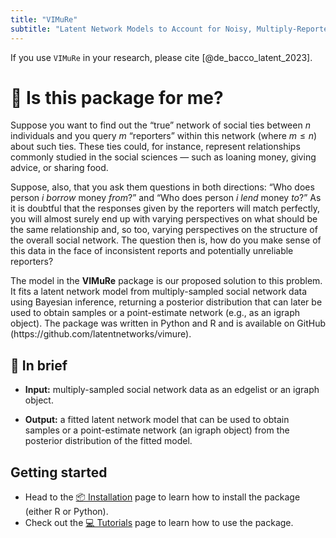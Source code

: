 ```yaml
---
title: "VIMuRe"
subtitle: "Latent Network Models to Account for Noisy, Multiply-Reported Social Network Data"
---
```


::: callout-note

 If you use `VIMuRe` in your research, please cite [@de_bacco_latent_2023].

:::

# 📑 Is this package for me?

Suppose you want to find out the "true" network of social ties between $n$ individuals and you query $m$ "reporters" within this network (where $m \le n$) about such ties. These ties could, for instance, represent relationships commonly studied in the social sciences — such as loaning money, giving advice, or sharing food.

Suppose, also, that you ask them questions in both directions: "Who does person $i$ _borrow_ money _from_?" and "Who does person $i$ _lend_ money _to_?" As it is doubtful that the responses given by the reporters will match perfectly, you will almost surely end up with varying perspectives on what should be the same relationship and, so too, varying perspectives on the structure of the overall social network. The question then is, how do you make sense of this data in the face of inconsistent reports and potentially unreliable reporters?

The model in the **VIMuRe** package is our proposed solution to this problem. It fits a latent network model from multiply-sampled social network data using Bayesian inference, returning a posterior distribution that can later be used to obtain samples or a point-estimate network (e.g., as an igraph object). The package was written in Python and R and is available on GitHub (https://github.com/latentnetworks/vimure).

## 📝 In brief

- **Input:** multiply-sampled social network data as an edgelist or an igraph object.

- **Output:** a fitted latent network model that can be used to obtain samples or a point-estimate network (an igraph object) from the posterior distribution of the fitted model.

## Getting started

- Head to the [📦 Installation](./latest/install.qmd) page to learn how to install the package (either R or Python).
- Check out the [💻 Tutorials](./latest/tutorials.html) page to learn how to use the package.